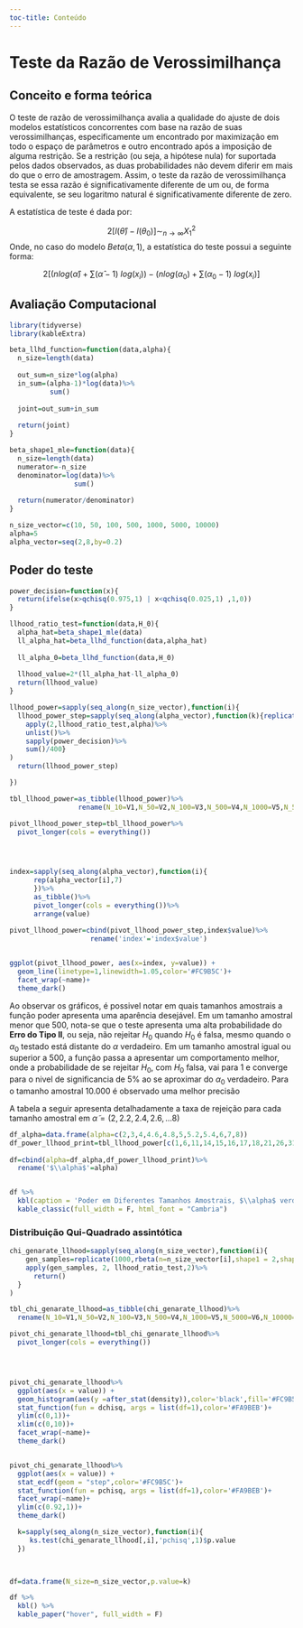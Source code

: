 ```yaml
--- 
toc-title: Conteúdo
---
```


# Teste da Razão de Verossimilhança


## Conceito e forma teórica

O teste de razão de verossimilhança avalia a qualidade do ajuste de dois modelos estatísticos concorrentes com base na razão de suas verossimilhanças, especificamente um encontrado por maximização em todo o espaço de parâmetros e outro encontrado após a imposição de alguma restrição. Se a restrição (ou seja, a hipótese nula) for suportada pelos dados observados, as duas probabilidades não devem diferir em mais do que o erro de amostragem. Assim, o teste da razão de verossimilhança testa se essa razão é significativamente diferente de um ou, de forma equivalente, se seu logaritmo natural é significativamente diferente de zero.


A estatística de teste é dada por:

$$2[l(\hat\theta)-l(\theta_0)]\sim_{n\to\infty}X^2_1$$
Onde, no caso do modelo $Beta(\alpha,1)$, a estatística do teste possui a seguinte forma:

$$2[(nlog(\hat\alpha)+\sum(\hat\alpha-1)\ log(x_i))-(nlog(\alpha_0)+\sum(\alpha_0-1)\ log(x_i)]$$



## Avaliação Computacional

```r
library(tidyverse)
library(kableExtra)
```

```r
beta_llhd_function=function(data,alpha){
  n_size=length(data)
  
  out_sum=n_size*log(alpha)
  in_sum=(alpha-1)*log(data)%>%
          sum()
  
  joint=out_sum+in_sum
  
  return(joint)
}

beta_shape1_mle=function(data){
  n_size=length(data)
  numerator=-n_size
  denominator=log(data)%>%
                sum()
  
  return(numerator/denominator)
}


```

```r
n_size_vector=c(10, 50, 100, 500, 1000, 5000, 10000)
alpha=5
alpha_vector=seq(2,8,by=0.2)
```


## Poder do teste 

```r
power_decision=function(x){
  return(ifelse(x>qchisq(0.975,1) | x<qchisq(0.025,1) ,1,0))
}

llhood_ratio_test=function(data,H_0){
  alpha_hat=beta_shape1_mle(data)
  ll_alpha_hat=beta_llhd_function(data,alpha_hat)
  
  ll_alpha_0=beta_llhd_function(data,H_0)
  
  llhood_value=2*(ll_alpha_hat-ll_alpha_0)
  return(llhood_value)
}

```



```r

llhood_power=sapply(seq_along(n_size_vector),function(i){
  llhood_power_step=sapply(seq_along(alpha_vector),function(k){replicate(400,rbeta(n=n_size_vector[i],shape1 = alpha_vector[k],shape2 = 1))%>%
    apply(2,llhood_ratio_test,alpha)%>%
    unlist()%>%
    sapply(power_decision)%>%
    sum()/400}
)
  return(llhood_power_step)

})


```


```r

tbl_llhood_power=as_tibble(llhood_power)%>%
                 rename(N_10=V1,N_50=V2,N_100=V3,N_500=V4,N_1000=V5,N_5000=V6,N_10000=V7)

pivot_llhood_power_step=tbl_llhood_power%>%
  pivot_longer(cols = everything())




index=sapply(seq_along(alpha_vector),function(i){
      rep(alpha_vector[i],7)
      })%>%
      as_tibble()%>%
      pivot_longer(cols = everything())%>%
      arrange(value)

pivot_llhood_power=cbind(pivot_llhood_power_step,index$value)%>%
                    rename('index'='index$value')
  

ggplot(pivot_llhood_power, aes(x=index, y=value)) +
  geom_line(linetype=1,linewidth=1.05,color='#FC9B5C')+
  facet_wrap(~name)+
  theme_dark()


```


Ao observar os gráficos, é possivel notar em quais tamanhos amostrais a função poder apresenta uma aparência desejável. Em um tamanho amostral menor que 500, nota-se que o teste apresenta uma alta probabilidade do **Erro do Tipo II**, ou seja, não rejeitar $H_0$ quando $H_0$ é falsa, mesmo quando o $\alpha_0$ testado está distante do $\alpha$ verdadeiro. Em um tamanho amostral igual ou superior a 500, a função passa a apresentar um comportamento melhor, onde a probabilidade de se rejeitar $H_0$, com $H_0$ falsa, vai para 1 e converge para o nivel de significancia de $5\%$ ao se aproximar do $\alpha_0$ verdadeiro. Para o tamanho amostral $10.000$ é observado uma melhor precisão


A tabela a seguir apresenta detalhadamente a taxa de rejeição para cada tamanho amostral em $\tilde\alpha=(2,2.2,2.4,2.6,...8)$

```r
df_alpha=data.frame(alpha=c(2,3,4,4.6,4.8,5,5.2,5.4,6,7,8))
df_power_llhood_print=tbl_llhood_power[c(1,6,11,14,15,16,17,18,21,26,31),]
    
df=cbind(alpha=df_alpha,df_power_llhood_print)%>%
  rename('$\\alpha$'=alpha)


df %>%
  kbl(caption = 'Poder em Diferentes Tamanhos Amostrais, $\\alpha$ verdadeiro = 5') %>%
  kable_classic(full_width = F, html_font = "Cambria")
```


### Distribuição Qui-Quadrado assintótica

```r
chi_genarate_llhood=sapply(seq_along(n_size_vector),function(i){
    gen_samples=replicate(1000,rbeta(n=n_size_vector[i],shape1 = 2,shape2 = 1))
    apply(gen_samples, 2, llhood_ratio_test,2)%>%
      return()
  }
)

tbl_chi_genarate_llhood=as_tibble(chi_genarate_llhood)%>%
  rename(N_10=V1,N_50=V2,N_100=V3,N_500=V4,N_1000=V5,N_5000=V6,N_10000=V7)

pivot_chi_genarate_llhood=tbl_chi_genarate_llhood%>%
  pivot_longer(cols = everything())




pivot_chi_genarate_llhood%>% 
  ggplot(aes(x = value)) + 
  geom_histogram(aes(y =after_stat(density)),color='black',fill='#FC9B5C')+
  stat_function(fun = dchisq, args = list(df=1),color='#FA9BEB')+ 
  ylim(c(0,1))+
  xlim(c(0,10))+
  facet_wrap(~name)+
  theme_dark()



```


```r

pivot_chi_genarate_llhood%>% 
  ggplot(aes(x = value)) + 
  stat_ecdf(geom = "step",color='#FC9B5C')+
  stat_function(fun = pchisq, args = list(df=1),color='#FA9BEB')+ 
  facet_wrap(~name)+
  ylim(c(0.92,1))+
  theme_dark()


```




```r

  k=sapply(seq_along(n_size_vector),function(i){
     ks.test(chi_genarate_llhood[,i],'pchisq',1)$p.value
  })


  
df=data.frame(N_size=n_size_vector,p.value=k)

df %>%
  kbl() %>%
  kable_paper("hover", full_width = F)

```

